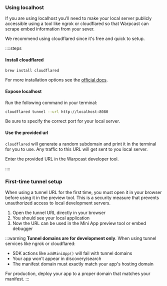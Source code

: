 ### Using localhost

If you are using localhost you'll need to make your local server publicly
accessible using a tool like ngrok or cloudflared so that Warpcast can scrape
embed information from your sever.

We recommend using cloudflared since it's free and quick to setup.

::::steps

#### Install cloudflared

```sh
brew install cloudflared
```

For more installation options see the [official docs](https://developers.cloudflare.com/cloudflare-one/connections/connect-networks/downloads/).


#### Expose localhost

Run the following command in your terminal:

```sh
cloudflared tunnel --url http://localhost:8080
```

Be sure to specify the correct port for your local server.


#### Use the provided url

`cloudflared` will generate a random subdomain and print it in the terminal for
you to use. Any traffic to this URL will get sent to you local server.

Enter the provided URL in the Warpcast developer tool.

::::



### First-time tunnel setup

When using a tunnel URL for the first time, you must open it in your browser before using it in the preview tool. This is a security measure that prevents unauthorized access to local development servers.

1. Open the tunnel URL directly in your browser
2. You should see your local application
3. Now the URL can be used in the Mini App preview tool or embed debugger

:::warning
**Tunnel domains are for development only**. When using tunnel services like ngrok or cloudflared:

- SDK actions like `addMiniApp()` will fail with tunnel domains
- Your app won't appear in discovery/search  
- The manifest domain must exactly match your app's hosting domain

For production, deploy your app to a proper domain that matches your manifest.
::: 
